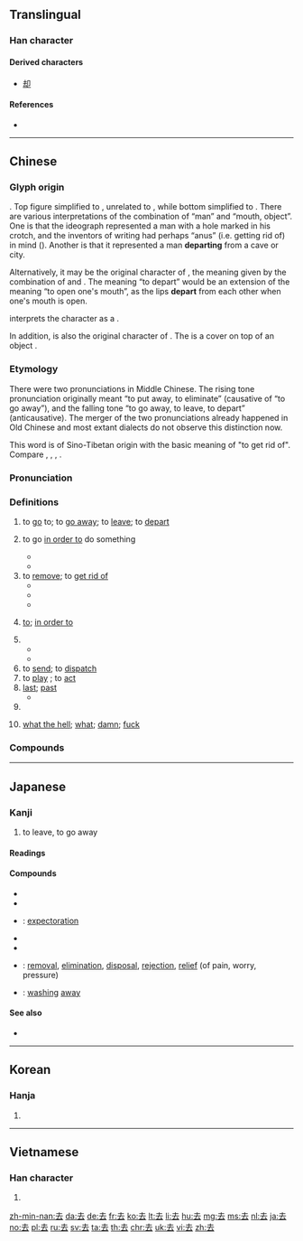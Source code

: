 ==Translingual==
{{stroke order|type=animate}}

===Han character===
{{Han char|rn=28|rad=厶|as=03|sn=5|four=40731|canj=GI|ids=⿱土厶}}

====Derived characters====
* [[却]]

====References====
* {{Han ref|kx=0164.100|dkj=03070|dj=0372.070|hdz=10384.080|uh=53BB|ud=21435|bh=A568|bd=42344}}

----

==Chinese==
{{zh-forms|alt=㚎,弆}}

===Glyph origin===
{{Han etyl}}
{{Han compound|大|t1=man|口|t2=mouth, object|ls=ic}}. Top figure simplified to {{zh-l|*土}}, unrelated to {{zh-l|*士|scholar, gentleman}}, while bottom simplified to {{zh-l|*厶}}. There are various interpretations of the combination of “man” and “mouth, object”. One is that the ideograph represented a man with a hole marked in his crotch, and the inventors of writing had perhaps “anus” (i.e. getting rid of) in mind ({{zh-ref|Schuessler, 2007}}). Another is that it represented a man '''departing''' from a cave or city.

Alternatively, it may be the original character of {{och-l|呿|to open one's mouth}}, the meaning given by the combination of {{zh-l|*大|big}} and {{zh-l|*口|mouth}}. The meaning “to depart” would be an extension of the meaning “to open one's mouth”, as the lips '''depart''' from each other when one's mouth is open.

{{w|Shuowen Jiezi}} interprets the character as a {{Han compound|大|𠙴|t1=man|c1=s|c2=p|ls=psc|nocap=1}}.

In addition, {{lang|zh|去}} is also the original character of {{och-l|盍|to cover}}. The {{zh-l|*大}} is a cover on top of an object {{zh-l|*口}}.

===Etymology===
There were two pronunciations in Middle Chinese. The rising tone pronunciation originally meant “to put away, to eliminate” (causative of “to go away”), and the falling tone “to go away, to leave, to depart” (anticausative). The merger of the two pronunciations already happened in Old Chinese and most extant dialects do not observe this distinction now.

This word is of Sino-Tibetan origin with the basic meaning of "to get rid of". Compare {{cog|bo|སྐྱག་པ||to spend, to lay out; dung, excrement}}, {{m|bo|རྐྱག||dirt, excrement}}, {{cog|my|ကျ||to fall, to become low}}, {{m|my|ချ||to put down, to bring down, to lower}}.

===Pronunciation===
{{zh-pron
|m=qù
|c=heoi3
|h=pfs=hi
|md=kó̤/ké̤ṳ
|md_note=ké̤ṳ - "departing tone"
|mn=xm,zz,yl,tn,kh,hc,tc:khì/qz,lk,sx,km,hc:khìr/xm,tp,mg:khù
|mn_note=khù - suburbs of Xiamen
|mn-t=ke3/ku3
|mn-t_note=ke3 - Chaozhou
|w=2qi,2qy
|mc=y
|oc=y
|ma=y
|cat=v,a
}}

===Definitions===
{{zh-verb}}

# to [[go]] to; to [[go away]]; to [[leave]]; to [[depart]]
#: {{zh-ant|來}}
#: {{zh-x|你 去 哪兒{r}？|Where are you going?}}
# {{lb|zh|before or after a verb}} to go [[in order to]] do something
#* {{zh-x|他 到 辦公室 去 請假。|He went to the office to ask for leave.}}
#* {{zh-x|他 去 釣魚 了，而 沒 去 打 網球。|He went fishing instead of playing tennis.}}
# to [[remove]]; to [[get rid of]]
#* {{zh-x|去掉|to remove}}
#* {{zh-x|脫去|to throw off}}
#* {{zh-x|拆去|to remove, to take off}}
# {{lb|zh|between two verbs}} [[to]]; [[in order to]]
# {{n-g|Particle used after a verb of motion to indicates movement away from the speaker.}}
#* {{zh-x|下去|to go down [ant. {{zh-l|下來|to come down}}]}}
#* {{zh-x|送 去|to send away}}
# to [[send]]; to [[dispatch]]
# to [[play]] {{qualifier|a part, a character}}; to [[act]]
# [[last]]; [[past]]
#* {{zh-x|去年|last year}}
# {{zh-short|去聲}}
# {{lb|zh|neologism}} [[what the hell]]; [[what]]; [[damn]]; [[fuck]]
#: {{zh-x|我去|what the hell}}

===Compounds===
{{zh-der|去年|去病|去處|去粗取精|去掉|去根|去寒|去火|去留|去路|去你的|去任|去聲|去世|去暑|去偽存真|去污|去向|去雜去劣|去職|一來二去|一去不返|三不去|上去|下不去|下去|下得去|不去|不去手|不告而去|不如歸去|不知去向|人來客去|人去樓空|以戰去戰|以殺去殺|何去何從|來千去萬|來去|來去分明|來去匆匆|來去自如|來回來去|來情去意|來蹤去影|來蹤去跡|來龍去脈|兜來兜去|出去|刮骨去毒|前去|務實去華|勝殘去殺|化去|去事|去住|去住無門|去來|去函|去勢|去危就安|去國|去天尺五|去官|去就|去就之分|去後|去得|去日|去暗投明|去本就末|去梯言|去歲|去殺勝殘|去泰去甚|去甚去泰|去蕪存菁|去邪從正|去邪歸正|去鄉|去除|否去泰來|回去|大事去矣|大勢已去|大去|大江東去|失去|姘出去|家去|左來右去|已去|平上去入|弄來弄去|想來想去|扭來扭去|抹去|拂衣而去|拂袖而去|拔去一丁|拔葵去織|挺過去|捐殘去殺|捕蛇去齒|掉頭而去|掐頭去尾|掛冠而去|推來推去|揚長而去|揮之不去|摘心去肝|撒手歸去|攪來攪去|放眼望去|故去|春來秋去|春去秋來|時來暫去|晃來晃去|暮去朝來|有來有去|朝來暮去|東來西去|歸去|歸去來兮|歸去來辭|死去活來|沒去就|浮來暫去|減去|滾來滾去|滾出去|生來死去|番來覆去|病去|盡去|直去直來|相去|相去不遠|相去咫尺|相去天淵|相去懸殊|相去無幾|相去萬里|省慾去奢|眉來眼去|眉來語去|看不下去|眼去眉來|破壁飛去|算來算去|絕裾而去|絲來線去|翻來吊去|翻來翻去|翻來覆去|臨去秋波|茹魚去蠅|衡陽雁去|褪去|覆去翻來|言來語去|說不下去|說不過去|說來說去|說得過去|豁出去|賊去關門|走來走去|踅來踅去|踱來踱去|進去|過不去|過去|過去式|過得去|過意不去|除凶去害|除去|除殘去穢|除汙去垢|陳言務去|雁去魚來|離去|霍去病|顛來倒去|高來高去|鳳去樓空|鳳去秦樓|鳳去臺空}}

{{zh-cat|Beginning}}

----

==Japanese==

===Kanji===
{{ja-kanji|grade=3|rs=厶03}}
# to leave, to go away

====Readings====
{{ja-readings|goon=[[こ]] (ko)|kanon=[[きょ]] (kyo)|kun=[[さる]] (saru), [[いぬ]] (inu)}}

====Compounds====
{{der-top|Compounds}}
* {{ja-r|去就|きょしゅう}}
* {{ja-r|去勢|きょせい}}
* {{ja-r|去痰|きょたん}}: [[expectoration]]
* {{ja-r|去年|きょねん}}
* {{ja-r|去来|きょらい}}
* {{ja-r|除去|じょきょ}}: [[removal]], [[elimination]], [[disposal]], [[rejection]], [[relief]] (of pain, worry, pressure)
* {{ja-r|淘去|とうきょ}}: [[washing]] [[away]]
{{der-bottom}}

====See also====
* {{l|ja|落ちる}}

----

==Korean==

===Hanja===
{{ko-hanja|hangeul=거|rv=geo|mr=kŏ}}

# {{defn|lang=ko|sort=厶03}}

----

==Vietnamese==

===Han character===
{{vi-hantu|[[khứ]], [[khử]]|rs=厶03}}

# {{defn|lang=vi|sort=厶03}}

[[zh-min-nan:去]]
[[da:去]]
[[de:去]]
[[fr:去]]
[[ko:去]]
[[lt:去]]
[[li:去]]
[[hu:去]]
[[mg:去]]
[[ms:去]]
[[nl:去]]
[[ja:去]]
[[no:去]]
[[pl:去]]
[[ru:去]]
[[sv:去]]
[[ta:去]]
[[th:去]]
[[chr:去]]
[[uk:去]]
[[vi:去]]
[[zh:去]]